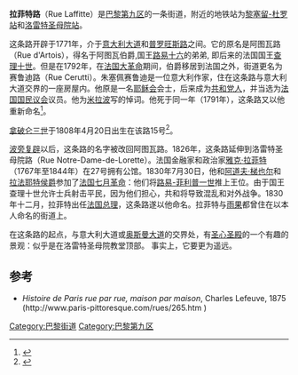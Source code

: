 {{coord|48|52|25.9|N|2|20|16.67|E|type:landmark_scale:10000_region:FR|display=title}} 
{{Infobox street
| name = 拉菲特路
| image = Rue_Laffitte.jpg
| caption = 背景為[[聖心聖殿_(巴黎)|聖心聖殿]]
| image_size = 230px
| arrondissement =  [[巴黎第九区|巴黎第九区]]
| terminus_a = [[意大利大道|意大利大道]]
| terminus_b = 洛雷特圣母院路
}}
'''拉菲特路'''（Rue Laffitte）是[[巴黎第九区|巴黎第九区]]的一条街道，附近的地铁站为[[黎塞留-杜罗站|黎塞留-杜罗站]]和[[洛雷特圣母院站|洛雷特圣母院站]]。

这条路开辟于1771年，介于[[意大利大道|意大利大道]]和[[普罗旺斯路|普罗旺斯路]]之间。它的原名是阿图瓦路（Rue d'Artois），得名于阿图瓦伯爵,国王[[路易十六|路易十六]]的弟弟, 即后来的法国国王[[查理十世_(法兰西)|查理十世]]。但是在1792年，在[[法国大革命|法国大革命]]期间，伯爵移居到法国之外，街道更名为赛鲁迪路（Rue Cerutti）。朱塞佩赛鲁迪是一位意大利作家，住在这条路与意大利大道交界的一座房屋内。他原是一名[[耶稣会|耶稣会]]会士，后来成为[[法兰西第一共和国|共和党人]]，并当选为[[法国国民议会|法国国民议会]]议员。他为[[奥诺雷·米拉波|米拉波]]写的悼词。他死于同一年（1791年），这条路又以他重新命名<ref>{{Cite web |url=http://www.paris-pittoresque.com/cafes/28.htm |title=存档副本 |access-date=2016-08-25 |archive-date=2017-11-07 |archive-url=https://web.archive.org/web/20171107174136/https://www.paris-pittoresque.com/cafes/28.htm |dead-url=no }}</ref>。

[[拿破仑三世|拿破仑三世]]于1808年4月20日出生在该路15号<ref>{{cite web|title=Plaque in memory of Napoleon III in Paris |url=http://www.noblesseetroyautes.com/2015/04/une-plaque-a-la-memoire-de-napoleon-iii-a-paris/ |publisher=Noblesse et Royaute |deadurl=yes |archiveurl=https://web.archive.org/web/20150418014703/http://www.noblesseetroyautes.com/2015/04/une-plaque-a-la-memoire-de-napoleon-iii-a-paris/ |archivedate=2015-04-18 }}</ref>。

[[波旁复辟|波旁复辟]]以后，这条路的名字被改回阿图瓦路。1826年，这条路延伸到洛雷特圣母院路（Rue Notre-Dame-de-Lorette）。法国金融家和政治家[[雅克·拉菲特|雅克·拉菲特]] （1767年至1844年）在27号拥有公馆。1830年7月30日，他和[[阿道夫·梯也尔|阿道夫·梯也尔]]和[[拉法耶特侯爵|拉法耶特侯爵]]参加了[[法国七月革命|法国七月革命]]：他们将[[路易-菲利普一世|路易-菲利普一世]]推上王位。由于国王查理十世允许士兵射击平民，因为他们担心，共和将导致混乱和对外战争。1830年十二月，拉菲特出任[[法国总理|法国总理]]，这条路遂以他命名。拉菲特与[[雨果|雨果]]都曾住在以本人命名的街道上。

在这条路的起点，与意大利大道或[[奥斯曼大道|奥斯曼大道]]的交界处，有[[圣心圣殿_(巴黎)|圣心圣殿]]的一个有趣的景观：似乎是在洛雷特圣母院教堂顶部。 事实上，它要更为遥远。

==参考==
<references/>
* ''Histoire de Paris rue par rue, maison par maison'', Charles Lefeuve, 1875 (http://www.paris-pittoresque.com/rues/265.htm {{Wayback|url=http://www.paris-pittoresque.com/rues/265.htm |date=20090519233217 }})
[[Category:巴黎街道|Category:巴黎街道]]
[[Category:巴黎第九区|Category:巴黎第九区]]
